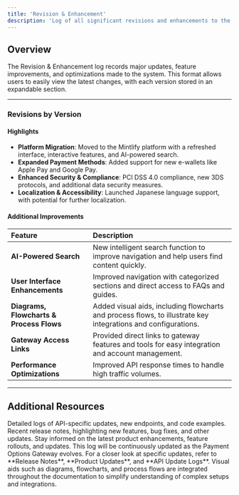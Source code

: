 ```yaml
---
title: 'Revision & Enhancement'
description: 'Log of all significant revisions and enhancements to the product.'
---
```


## **Overview**

The Revision & Enhancement log records major updates, feature improvements, and optimizations made to the system. This format allows users to easily view the latest changes, with each version stored in an expandable section.

---

### **Revisions by Version**

<Accordion title="Version 3.0 - Released on 2024-11-07">
  
#### Highlights
- **Platform Migration**: Moved to the Mintlify platform with a refreshed interface, interactive features, and AI-powered search.
- **Expanded Payment Methods**: Added support for new e-wallets like Apple Pay and Google Pay.
- **Enhanced Security & Compliance**: PCI DSS 4.0 compliance, new 3DS protocols, and additional data security measures.
- **Localization & Accessibility**: Launched Japanese language support, with potential for further localization.

#### Additional Improvements
| **Feature**                        | **Description**                                                                                      |
| :----------------------------------| :----------------------------------------------------------------------------------------------------|
| **AI-Powered Search**              | New intelligent search function to improve navigation and help users find content quickly.           |
| **User Interface Enhancements**    | Improved navigation with categorized sections and direct access to FAQs and guides.                 |
| **Diagrams, Flowcharts & Process Flows** | Added visual aids, including flowcharts and process flows, to illustrate key integrations and configurations. |
| **Gateway Access Links**           | Provided direct links to gateway features and tools for easy integration and account management.    |
| **Performance Optimizations**      | Improved API response times to handle high traffic volumes.                                         |
  
</Accordion>

---

## **Additional Resources**

<CardGroup>
  <Card title="API Update Logs" icon="code" href="/change-logs/api-update-logs">
    Detailed logs of API-specific updates, new endpoints, and code examples.
  </Card>
  
  <Card title="Release Notes" icon="file" href="/change-logs/release-notes">
    Recent release notes, highlighting new features, bug fixes, and other updates.
  </Card>

  <Card title="Product Updates" icon="pen-to-square" href="/change-logs/product-updates">
    Stay informed on the latest product enhancements, feature rollouts, and updates.
  </Card>
</CardGroup>

<Note>
  This log will be continuously updated as the Payment Options Gateway evolves. For a closer look at specific updates, refer to **Release Notes**, **Product Updates**, and **API Update Logs**. Visual aids such as diagrams, flowcharts, and process flows are integrated throughout the documentation to simplify understanding of complex setups and integrations.
</Note>
